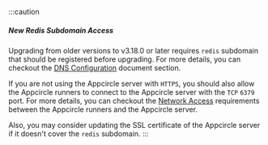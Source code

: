 :::caution
##### New Redis Subdomain Access 

Upgrading from older versions to v3.18.0 or later requires `redis` subdomain that should be registered before upgrading. For more details, you can checkout the [DNS Configuration](/self-hosted-appcircle/install-server/docker#4-dns-settings) document section.

If you are not using the Appcircle server with `HTTPS`, you should also allow the Appcircle runners to connect to the Appcircle server with the `TCP` `6379` port. For more details, you can checkout the [Network Access](/self-hosted-appcircle/configure-server/integrations-and-access/network-access#appcircle-server) requirements between the Appcircle runners and the Appcircle server.

Also, you may consider updating the SSL certificate of the Appcircle server if it doesn't cover the `redis` subdomain.
:::
